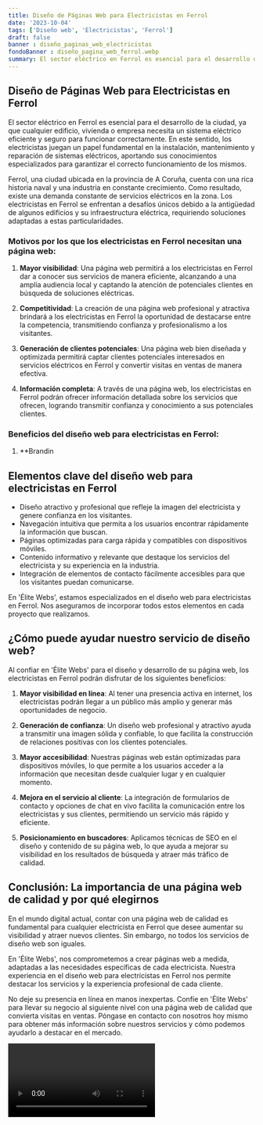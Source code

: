 ```yaml
---
title: Diseño de Páginas Web para Electricistas en Ferrol
date: '2023-10-04'
tags: ['Diseño web', 'Electricistas', 'Ferrol']
draft: false
banner : diseño_paginas_web_electricistas
fondoBanner : diseño_pagina_web_ferrol.webp
summary: El sector eléctrico en Ferrol es esencial para el desarrollo de la ciudad, ya que cualquier edificio, vivienda o empresa necesita un sistema eléctrico eficiente y seguro para funcionar correctamente. En este sentido, los electricistas juegan un papel fundamental en la instalación, mantenimiento y reparación de sistemas eléctricos, aportando sus conocimientos especializados para garantizar el correcto funcionamiento de los mismos.
---
```


## Diseño de Páginas Web para Electricistas en Ferrol

El sector eléctrico en Ferrol es esencial para el desarrollo de la ciudad, ya que cualquier edificio, vivienda o empresa necesita un sistema eléctrico eficiente y seguro para funcionar correctamente. En este sentido, los electricistas juegan un papel fundamental en la instalación, mantenimiento y reparación de sistemas eléctricos, aportando sus conocimientos especializados para garantizar el correcto funcionamiento de los mismos.

Ferrol, una ciudad ubicada en la provincia de A Coruña, cuenta con una rica historia naval y una industria en constante crecimiento. Como resultado, existe una demanda constante de servicios eléctricos en la zona. Los electricistas en Ferrol se enfrentan a desafíos únicos debido a la antigüedad de algunos edificios y su infraestructura eléctrica, requiriendo soluciones adaptadas a estas particularidades.

### Motivos por los que los electricistas en Ferrol necesitan una página web:

1. **Mayor visibilidad**: Una página web permitirá a los electricistas en Ferrol dar a conocer sus servicios de manera eficiente, alcanzando a una amplia audiencia local y captando la atención de potenciales clientes en búsqueda de soluciones eléctricas.

2. **Competitividad**: La creación de una página web profesional y atractiva brindará a los electricistas en Ferrol la oportunidad de destacarse entre la competencia, transmitiendo confianza y profesionalismo a los visitantes.

3. **Generación de clientes potenciales**: Una página web bien diseñada y optimizada permitirá captar clientes potenciales interesados en servicios eléctricos en Ferrol y convertir visitas en ventas de manera efectiva.

4. **Información completa**: A través de una página web, los electricistas en Ferrol podrán ofrecer información detallada sobre los servicios que ofrecen, logrando transmitir confianza y conocimiento a sus potenciales clientes.

### Beneficios del diseño web para electricistas en Ferrol:

1. **Brandin

<GifSeo />

<Cta />

## Elementos clave del diseño web para electricistas en Ferrol

- Diseño atractivo y profesional que refleje la imagen del electricista y genere confianza en los visitantes.
- Navegación intuitiva que permita a los usuarios encontrar rápidamente la información que buscan.
- Páginas optimizadas para carga rápida y compatibles con dispositivos móviles.
- Contenido informativo y relevante que destaque los servicios del electricista y su experiencia en la industria.
- Integración de elementos de contacto fácilmente accesibles para que los visitantes puedan comunicarse.

En 'Élite Webs', estamos especializados en el diseño web para electricistas en Ferrol. Nos aseguramos de incorporar todos estos elementos en cada proyecto que realizamos.

## ¿Cómo puede ayudar nuestro servicio de diseño web?

Al confiar en 'Élite Webs' para el diseño y desarrollo de su página web, los electricistas en Ferrol podrán disfrutar de los siguientes beneficios:

1. **Mayor visibilidad en línea**: Al tener una presencia activa en internet, los electricistas podrán llegar a un público más amplio y generar más oportunidades de negocio.

2. **Generación de confianza**: Un diseño web profesional y atractivo ayuda a transmitir una imagen sólida y confiable, lo que facilita la construcción de relaciones positivas con los clientes potenciales.

3. **Mayor accesibilidad**: Nuestras páginas web están optimizadas para dispositivos móviles, lo que permite a los usuarios acceder a la información que necesitan desde cualquier lugar y en cualquier momento.

4. **Mejora en el servicio al cliente**: La integración de formularios de contacto y opciones de chat en vivo facilita la comunicación entre los electricistas y sus clientes, permitiendo un servicio más rápido y eficiente.

5. **Posicionamiento en buscadores**: Aplicamos técnicas de SEO en el diseño y contenido de su página web, lo que ayuda a mejorar su visibilidad en los resultados de búsqueda y atraer más tráfico de calidad.

## Conclusión: La importancia de una página web de calidad y por qué elegirnos

En el mundo digital actual, contar con una página web de calidad es fundamental para cualquier electricista en Ferrol que desee aumentar su visibilidad y atraer nuevos clientes. Sin embargo, no todos los servicios de diseño web son iguales.

En 'Élite Webs', nos comprometemos a crear páginas web a medida, adaptadas a las necesidades específicas de cada electricista. Nuestra experiencia en el diseño web para electricistas en Ferrol nos permite destacar los servicios y la experiencia profesional de cada cliente.

No deje su presencia en línea en manos inexpertas. Confíe en 'Élite Webs' para llevar su negocio al siguiente nivel con una página web de calidad que convierta visitas en ventas. Póngase en contacto con nosotros hoy mismo para obtener más información sobre nuestros servicios y cómo podemos ayudarlo a destacar en el mercado.

<Video />

<CtaBot job='Electricistas' city='Ferrol'/>

<Gmaps query='Ferrol+españa+maps' />